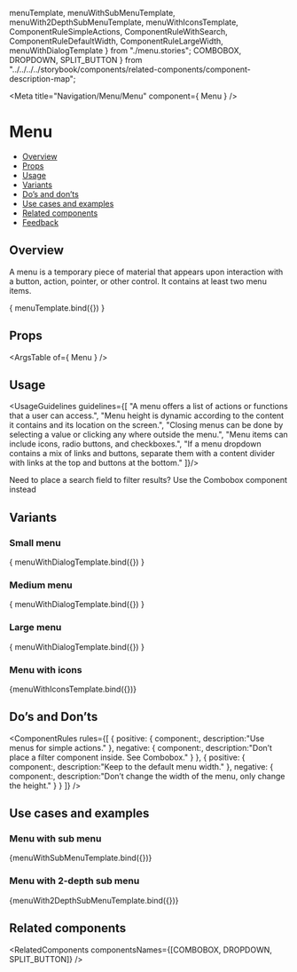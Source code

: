   menuTemplate,
  menuWithSubMenuTemplate,
  menuWith2DepthSubMenuTemplate,
  menuWithIconsTemplate,
  ComponentRuleSimpleActions,
  ComponentRuleWithSearch,
  ComponentRuleDefaultWidth, ComponentRuleLargeWidth, menuWithDialogTemplate
} from "./menu.stories";
  COMBOBOX,
  DROPDOWN,
  SPLIT_BUTTON
} from "../../../../storybook/components/related-components/component-description-map";

<Meta
  title="Navigation/Menu/Menu"
  component={ Menu }
/>

<!--- Component documentation -->

# Menu
- [Overview](#overview)
- [Props](#props)
- [Usage](#usage)
- [Variants](#variants)
- [Do’s and don’ts](#dos-and-donts)
- [Use cases and examples](#use-cases-and-examples)
- [Related components](#related-components)
- [Feedback](#feedback)

## Overview
A menu is a temporary piece of material that appears upon interaction with a button, action, pointer, or other control.
It contains at least two menu items.

<Canvas>
  <Story name="Overview"
         args={ {} }>
    { menuTemplate.bind({}) }
  </Story>
</Canvas>

## Props
<ArgsTable of={ Menu } />

## Usage
<UsageGuidelines guidelines={[
  "A menu offers a list of actions or functions that a user can access.",
  "Menu height is dynamic according to the content it contains and its location on the screen.",
  "Closing menus can be done by selecting a value or clicking any where outside the menu.",
  "Menu items can include icons, radio buttons, and checkboxes.",
  "If a menu dropdown contains a mix of links and buttons, separate them with a content divider with links at the top and buttons at the bottom."
]}/>

<Tip>Need to place a search field to filter results? Use the Combobox component instead</Tip>

## Variants
### Small menu
<Canvas>
  <Story
    name="Small menu"
    args={{size: Menu.sizes.SMALL}}
  >
    { menuWithDialogTemplate.bind({}) }
  </Story>
</Canvas>

### Medium menu
<Canvas>
  <Story
    name="Medium menu"
    args={{size: Menu.sizes.MEDIUM}}
  >
    { menuWithDialogTemplate.bind({}) }
  </Story>
</Canvas>

### Large menu
<Canvas>
  <Story
    name="Large menu"
    args={{ size: Menu.sizes.LARGE }}
  >
    { menuWithDialogTemplate.bind({}) }
  </Story>
</Canvas>

### Menu with icons
<Canvas>
    <Story name="Menu with icons">
    {menuWithIconsTemplate.bind({})}
  </Story>
</Canvas>

## Do’s and Don’ts
<ComponentRules
  rules={[
    {
      positive: {
        component:<ComponentRuleSimpleActions />,
        description:"Use menus for simple actions."
      },
      negative: {
        component:<ComponentRuleWithSearch />,
        description:"Don’t place a filter component inside. See Combobox."
      }
    },
    {
      positive: {
        component:<ComponentRuleDefaultWidth />,
        description:"Keep to the default menu width."
      },
      negative: {
        component:<ComponentRuleLargeWidth />,
        description:"Don’t change the width of the menu, only change the height."
      }
    }
  ]}
/>


## Use cases and examples

### Menu with sub menu
<Canvas>
  <Story name="Menu with sub menu">
    {menuWithSubMenuTemplate.bind({})}
  </Story>
</Canvas>

### Menu with 2-depth sub menu
<Canvas>
  <Story name="Menu with 2-depth sub menu">
    {menuWith2DepthSubMenuTemplate.bind({})}
  </Story>
</Canvas>

## Related components
<RelatedComponents componentsNames={[COMBOBOX, DROPDOWN, SPLIT_BUTTON]} />